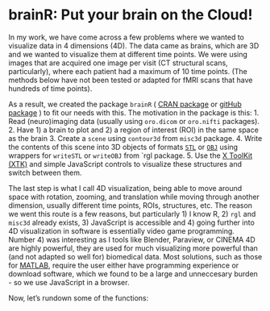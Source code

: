 brainR: Put your brain on the Cloud!
========================================================

In my work, we have come across a few problems where we wanted to visualize data in 4 dimensions (4D).  The data came as brains, which are 3D and we wanted to visualize them at different time points.  We were using images that are acquired one image per visit (CT structural scans, particularly), where each patient had a maximum of 10 time points.  (The methods below have not been tested or adapted for fMRI scans that have hundreds of time points). 

As a result, we created the package `brainR` ( [CRAN package](http://cran.r-project.org/web/packages/brainR/index.html) or [gitHub package](https://github.com/muschellij2/brainR) ) to fit our needs with this.  The motivation in the package is this:
1. Read (neuro)imaging data (usually using `oro.dicom` or `oro.nifti` packages).
2. Have 1) a brain to plot and 2) a region of interest (ROI) in the same space as the brain
3. Create a `scene` using `contour3d` from `misc3d` package.
4. Write the contents of this scene into 3D objects of formats [`STL`](http://en.wikipedia.org/wiki/STL_(file_format)) or [`OBJ`](http://en.wikipedia.org/wiki/Wavefront_.obj_file) using wrappers for `writeSTL` or `writeOBJ` from `rgl package.
5.  Use the [X ToolKit (XTK)](https://github.com/xtk/X#readme) and simple JavaScript controls to visualize these structures and switch between them.

The last step is what I call 4D visualization, being able to move around space with rotation, zooming, and translation while moving through another dimension, usually different time points, ROIs, structures, etc.  The reason we went this route is a few reasons, but particularly 1) I know R, 2) `rgl` and `misc3d` already exists, 3) JavaScript is accessible and 4) going further into 4D visualization in software is essentially video game programming.  Number 4) was interesting as I tools like Blender, Paraview, or CINEMA 4D are highly powerful, they are used for much visualizing more powerful than (and not adapted so well for) biomedical data.  Most solutions, such as those for [MATLAB](http://www.mathworks.com/matlabcentral/fileexchange/41465-4d-volume-visualization), require the user either have programming experience or download software, which we found to be a large and unneccesary burden - so we use JavaScript in a browser.

Now, let's rundown some of the functions:



